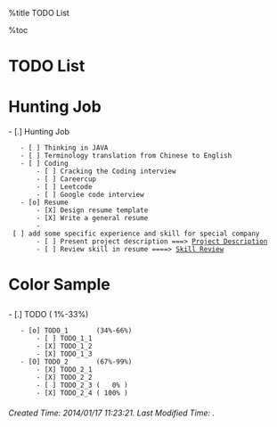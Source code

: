 %title TODO List 

%toc

<h1 class="justcenter"> TODO List </h1>

= Hunting Job =

- [.] Hunting Job
    - [ ] Thinking in JAVA
    - [ ] Terminology translation from Chinese to English
    - [ ] Coding
        - [ ] Cracking the Coding interview
        - [ ] Careercup
        - [ ] Leetcode
        - [ ] Google code interview
    - [o] Resume
        - [X] Design resume template
        - [X] Write a general resume
        - [ ] add some specific experience and skill for special company 
        - [ ] Present project description ===> [[Project Description]]
        - [ ] Review skill in resume ====> [[review/index|Skill Review]]


<h1> Color Sample </h1>

- [.] TODO             ( 1%-33%)
    - [o] TODO_1       (34%-66%)
        - [ ] TODO_1_1
        - [X] TODO_1_2
        - [X] TODO_1_3
    - [O] TODO_2       (67%-99%)
        - [X] TODO_2_1
        - [X] TODO_2_2
        - [ ] TODO_2_3 (   0% )
        - [X] TODO_2_4 ( 100% )

<h6 class="timestamp"> Created Time: 2014/01/17 11:23:21.      Last Modified Time:  . </h6>

